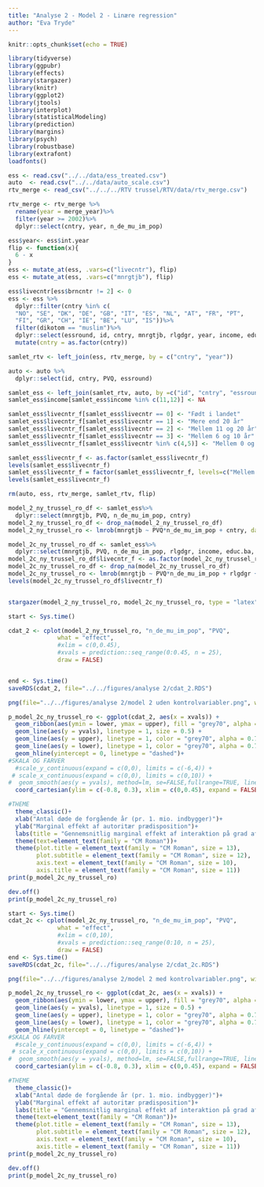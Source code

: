 ---
title: "Analyse 2 - Model 2 - Linære regression"
author: "Eva Tryde"
---
```{r setup, include=FALSE}
knitr::opts_chunk$set(echo = TRUE)
```

```{r, include=FALSE, message=FALSE}
library(tidyverse)
library(ggpubr)
library(effects)
library(stargazer)
library(knitr)
library(ggplot2) 
library(jtools)
library(interplot)
library(statisticalModeling)
library(prediction)
library(margins)
library(psych)
library(robustbase)
library(extrafont)
loadfonts()
```



```{r data, message=FALSE}
ess <- read.csv("../../data/ess_treated.csv")
auto  <- read.csv("../../data/auto_scale.csv")
rtv_merge <- read_csv("../../../RTV trussel/RTV/data/rtv_merge.csv")
```

```{r, message=FALSE}
rtv_merge <- rtv_merge %>%
  rename(year = merge_year)%>%
  filter(year >= 2002)%>%
  dplyr::select(cntry, year, n_de_mu_im_pop)

ess$year<- ess$int.year
flip <- function(x){
  6 - x
}
ess <- mutate_at(ess, .vars=c("livecntr"), flip)
ess <- mutate_at(ess, .vars=c("mnrgtjb"), flip)

ess$livecntr[ess$brncntr != 2] <- 0
ess <- ess %>%
  dplyr::filter(cntry %in% c(
  "NO", "SE", "DK", "DE", "GB", "IT", "ES", "NL", "AT", "FR", "PT",
  "FI", "GR", "CH", "IE", "BE", "LU", "IS"))%>%
  filter(dikotom == "muslim")%>%
  dplyr::select(essround, id, cntry, mnrgtjb, rlgdgr, year, income, educ.ba, female, age, livecntr)%>%
  mutate(cntry = as.factor(cntry))

samlet_rtv <- left_join(ess, rtv_merge, by = c("cntry", "year"))

auto <- auto %>%
  dplyr::select(id, cntry, PVQ, essround)

samlet_ess <- left_join(samlet_rtv, auto, by =c("id", "cntry", "essround"))
samlet_ess$income[samlet_ess$income %in% c(11,12)] <- NA

samlet_ess$livecntr_f[samlet_ess$livecntr == 0] <- "Født i landet"
samlet_ess$livecntr_f[samlet_ess$livecntr == 1] <- "Mere end 20 år"
samlet_ess$livecntr_f[samlet_ess$livecntr == 2] <- "Mellem 11 og 20 år"
samlet_ess$livecntr_f[samlet_ess$livecntr == 3] <- "Mellem 6 og 10 år"
samlet_ess$livecntr_f[samlet_ess$livecntr %in% c(4,5)] <- "Mellem 0 og 5 år"

samlet_ess$livecntr_f <- as.factor(samlet_ess$livecntr_f)
levels(samlet_ess$livecntr_f)
samlet_ess$livecntr_f = factor(samlet_ess$livecntr_f, levels=c("Mellem 0 og 5 år",  "Mellem 6 og 10 år", "Mellem 11 og 20 år", "Mere end 20 år", "Født i landet"))
levels(samlet_ess$livecntr_f)
```


```{r}
rm(auto, ess, rtv_merge, samlet_rtv, flip)
```




```{r}
model_2_ny_trussel_ro_df <- samlet_ess%>%
  dplyr::select(mnrgtjb, PVQ, n_de_mu_im_pop, cntry)
model_2_ny_trussel_ro_df <- drop_na(model_2_ny_trussel_ro_df)
model_2_ny_trussel_ro <- lmrob(mnrgtjb ~ PVQ*n_de_mu_im_pop + cntry, data = model_2_ny_trussel_ro_df, control = lmrob.control(k.max = 500, fast.s.large.n = Inf))

model_2c_ny_trussel_ro_df <- samlet_ess%>%
  dplyr::select(mnrgtjb, PVQ, n_de_mu_im_pop, rlgdgr, income, educ.ba, female, age, livecntr_f, cntry)
model_2c_ny_trussel_ro_df$livecntr_f <- as.factor(model_2c_ny_trussel_ro_df$livecntr_f)
model_2c_ny_trussel_ro_df <- drop_na(model_2c_ny_trussel_ro_df)
model_2c_ny_trussel_ro <- lmrob(mnrgtjb ~ PVQ*n_de_mu_im_pop + rlgdgr + income + educ.ba + female + age + livecntr_f + cntry, data = model_2c_ny_trussel_ro_df)
levels(model_2c_ny_trussel_ro_df$livecntr_f)


stargazer(model_2_ny_trussel_ro, model_2c_ny_trussel_ro, type = "latex")
```


```{r}
start <- Sys.time()

cdat_2 <- cplot(model_2_ny_trussel_ro, "n_de_mu_im_pop", "PVQ",
              what = "effect", 
              #xlim = c(0,0.45), 
              #xvals = prediction::seq_range(0:0.45, n = 25),
              draw = FALSE)


end <- Sys.time()
saveRDS(cdat_2, file="../../figures/analyse 2/cdat_2.RDS")
```


```{r}
png(file="../../figures/analyse 2/model 2 uden kontrolvariabler.png", width = 7.5, height = 4, units = "in", res=500)

p_model_2c_ny_trussel_ro <- ggplot(cdat_2, aes(x = xvals)) +   
  geom_ribbon(aes(ymin = lower, ymax = upper), fill = "grey70", alpha = 0.75) +
  geom_line(aes(y = yvals), linetype = 1, size = 0.5) +
  geom_line(aes(y = upper), linetype = 1, color = "grey70", alpha = 0.75) +
  geom_line(aes(y = lower), linetype = 1, color = "grey70", alpha = 0.75) +
  geom_hline(yintercept = 0, linetype = "dashed")+
#SKALA OG FARVER  
  #scale_y_continuous(expand = c(0,0), limits = c(-6,4)) +
 # scale_x_continuous(expand = c(0,0), limits = c(0,10)) +
#  geom_smooth(aes(y = yvals), method=lm, se=FALSE,fullrange=TRUE, linetype = 1, size = 0.5, col="black")+
  coord_cartesian(ylim = c(-0.8, 0.3), xlim = c(0,0.45), expand = FALSE)+

#THEME  
  theme_classic()+
  xlab("Antal døde de forgående år (pr. 1. mio. indbygger)")+
  ylab("Marginal effekt af autoritær prædisposition")+
  labs(title = "Gennemsnitlig marginal effekt af interaktion på grad af intolerance ift. ligestilling", subtitle = "Uden kontrolvariabler")+
  theme(text=element_text(family = "CM Roman"))+
  theme(plot.title = element_text(family = "CM Roman", size = 13),
        plot.subtitle = element_text(family = "CM Roman", size = 12),
        axis.text = element_text(family = "CM Roman", size = 10),
        axis.title = element_text(family = "CM Roman", size = 11))
print(p_model_2c_ny_trussel_ro)

dev.off()
print(p_model_2c_ny_trussel_ro)

```


```{r}
start <- Sys.time()
cdat_2c <- cplot(model_2c_ny_trussel_ro, "n_de_mu_im_pop", "PVQ",  
              what = "effect", 
              #xlim = c(0,10), 
              #xvals = prediction::seq_range(0:10, n = 25),
              draw = FALSE)
end <- Sys.time()
saveRDS(cdat_2c, file="../../figures/analyse 2/cdat_2c.RDS")
```


```{r}
png(file="../../figures/analyse 2/model 2 med kontrolvariabler.png", width = 7.5, height = 4, units = "in", res=500)

p_model_2c_ny_trussel_ro <- ggplot(cdat_2c, aes(x = xvals)) +   
  geom_ribbon(aes(ymin = lower, ymax = upper), fill = "grey70", alpha = 0.75) +
  geom_line(aes(y = yvals), linetype = 1, size = 0.5) +
  geom_line(aes(y = upper), linetype = 1, color = "grey70", alpha = 0.75) +
  geom_line(aes(y = lower), linetype = 1, color = "grey70", alpha = 0.75) +
  geom_hline(yintercept = 0, linetype = "dashed")+
#SKALA OG FARVER  
  #scale_y_continuous(expand = c(0,0), limits = c(-6,4)) +
 # scale_x_continuous(expand = c(0,0), limits = c(0,10)) +
#  geom_smooth(aes(y = yvals), method=lm, se=FALSE,fullrange=TRUE, linetype = 1, size = 0.5, col="black")+
  coord_cartesian(ylim = c(-0.8, 0.3), xlim = c(0,0.45), expand = FALSE)+

#THEME  
  theme_classic()+
  xlab("Antal døde de forgående år (pr. 1. mio. indbygger)")+
  ylab("Marginal effekt af autoritær prædisposition")+
  labs(title = "Gennemsnitlig marginal effekt af interaktion på grad af intolerance ift. ligestilling", subtitle = "Med kontrolvariabler")+
  theme(text=element_text(family = "CM Roman"))+
  theme(plot.title = element_text(family = "CM Roman", size = 13),
        plot.subtitle = element_text(family = "CM Roman", size = 12),
        axis.text = element_text(family = "CM Roman", size = 10),
        axis.title = element_text(family = "CM Roman", size = 11))
print(p_model_2c_ny_trussel_ro)

dev.off()
print(p_model_2c_ny_trussel_ro)

```




```{r}

```

